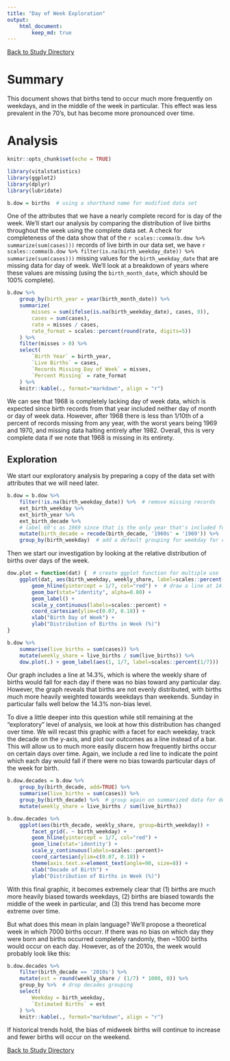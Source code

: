 ```yaml
---
title: "Day of Week Exploration"
output: 
    html_document:
        keep_md: true
---
```

[Back to Study Directory](README.md)

# Summary

This document shows that births tend to occur much more frequently on weekdays, and in the middle of the week in particular. This effect was less prevalent in the 70's, but has become more pronounced over time.

# Analysis

```r
knitr::opts_chunk$set(echo = TRUE)
```

```r
library(vitalstatistics)
library(ggplot2)
library(dplyr)
library(lubridate)
```

```r
b.dow = births  # using a shorthand name for modified data set
```

One of the attributes that we have a nearly complete record for is day of the week. We'll start our analysis by comparing the distribution of live births throughout the week using the complete data set. A check for completeness of the data show that of the `r scales::comma(b.dow %>% summarize(sum(cases)))` records of live birth in our data set, we have `r scales::comma(b.dow %>% filter(is.na(birth_weekday_date)) %>% summarize(sum(cases)))` missing values for the `birth_weekday_date` that are missing data for day of week. We'll look at a breakdown of years where these values are missing (using the `birth_month_date`, which should be 100% complete).

```r
b.dow %>%  
    group_by(birth_year = year(birth_month_date)) %>%
    summarize(
        misses = sum(ifelse(is.na(birth_weekday_date), cases, 0)),
        cases = sum(cases),
        rate = misses / cases,
        rate_format = scales::percent(round(rate, digits=5))
    ) %>%
    filter(misses > 0) %>%
    select(
        `Birth Year` = birth_year,
        `Live Births` = cases,
        `Records Missing Day of Week` = misses,
        `Percent Missing` = rate_format
    ) %>%
    knitr::kable(., format="markdown", align = "r")
```

We can see that 1968 is completely lacking day of week data, which is expected since birth records from that year included neither day of month or day of week data. However, after 1968 there is less than 1/10th of a percent of records missing from any year, with the worst years being 1969 and 1970, and missing data halting entirely after 1982. Overall, this is very complete data if we note that 1968 is missing in its entirety.

## Exploration

We start our exploratory analysis by preparing a copy of the data set with attributes that we will need later.

```r
b.dow = b.dow %>%
    filter(!is.na(birth_weekday_date)) %>%  # remove missing records
    ext_birth_weekday %>%
    ext_birth_year %>% 
    ext_birth_decade %>%
    # label 60's as 1969 since that is the only year that's included for this analysis
    mutate(birth_decade = recode(birth_decade, '1960s' = '1969')) %>%
    group_by(birth_weekday)  # add a default grouping for weekday for convenience
```

Then we start our investigation by looking at the relative distribution of births over days of the week.

```r
dow.plot = function(dat) {  # create ggplot function for multiple use
    ggplot(dat, aes(birth_weekday, weekly_share, label=scales::percent(weekly_share))) +
        geom_hline(yintercept = 1/7, col="red") +  # draw a line at 14.3%
        geom_bar(stat="identity", alpha=0.80) +
        geom_label() +
        scale_y_continuous(labels=scales::percent) +
        coord_cartesian(ylim=c(0.07, 0.18)) +
        xlab("Birth Day of Week") +
        ylab("Distribution of Births in Week (%)")
}

b.dow %>%
    summarise(live_births = sum(cases)) %>%
    mutate(weekly_share = live_births / sum(live_births)) %>%
    dow.plot(.) + geom_label(aes(1, 1/7, label=scales::percent(1/7)))
```

Our graph includes a line at 14.3%, which is where the weekly share of births would fall for each day if there was no bias toward any particular day. However, the graph reveals that births are not evenly distributed, with births much more heavily weighted towards weekdays than weekends. Sunday in particular falls well below the 14.3% non-bias level. 

To dive a little deeper into this question while still remaining at the "exploratory" level of analysis, we look at how this distribution has changed over time. We will recast this graphic with a facet for each weekday, track the decade on the y-axis, and plot our outcomes as a line instead of a bar. This will allow us to much more easily discern how frequently births occur on certain days over time. Again, we include a red line to indicate the point which each day would fall if there were no bias towards particular days of the week for birth.

```r
b.dow.decades = b.dow %>%
    group_by(birth_decade, add=TRUE) %>%
    summarise(live_births = sum(cases)) %>%
    group_by(birth_decade) %>%  # group again on summarized data for denominator calculation
    mutate(weekly_share = live_births / sum(live_births))

b.dow.decades %>%
    ggplot(aes(birth_decade, weekly_share, group=birth_weekday)) + 
        facet_grid(. ~ birth_weekday) +
        geom_hline(yintercept = 1/7, col="red") +
        geom_line(stat='identity') +
        scale_y_continuous(labels=scales::percent)+
        coord_cartesian(ylim=c(0.07, 0.18)) +
        theme(axis.text.x=element_text(angle=90, size=8)) +
        xlab("Decade of Birth") +
        ylab("Distribution of Births in Week (%)")
```

With this final graphic, it becomes extremely clear that (1) births are much more heavily biased towards weekdays, (2) births are biased towards the middle of the week in particular, and (3) this trend has become more extreme over time. 

But what does this mean in plain language? We'll propose a theoretical week in which 7000 births occurr. If there was no bias on which day they were born and births occurred completely randomly, then ~1000 births would occur on each day. However, as of the 2010s, the week would probably look like this:

```r
b.dow.decades %>%
    filter(birth_decade == '2010s') %>%
    mutate(est = round(weekly_share / (1/7) * 1000, 0)) %>%
    group_by %>%  # drop decades grouping
    select(
        Weekday = birth_weekday,
        `Estimated Births` = est
    ) %>%
    knitr::kable(., format="markdown", align = "r")
```

If historical trends hold, the bias of midweek births will continue to increase and fewer births will occur on the weekend.

[Back to Study Directory](README.md)
